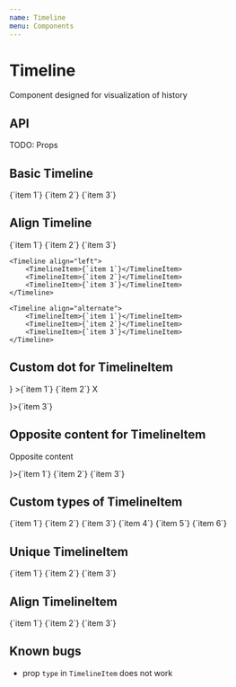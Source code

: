 ```yaml
---
name: Timeline
menu: Components
---
```



# Timeline

Component designed for visualization of history

## API

TODO: Props

## Basic Timeline

<Playground>
    <Timeline>
        <TimelineItem>{`item 1`}</TimelineItem>
        <TimelineItem>{`item 2`}</TimelineItem>
        <TimelineItem>{`item 3`}</TimelineItem>
    </Timeline>
</Playground>

## Align Timeline

<Playground>
<WrapperHorizontal>
    <Timeline align="right">
        <TimelineItem>{`item 1`}</TimelineItem>
        <TimelineItem>{`item 2`}</TimelineItem>
        <TimelineItem>{`item 3`}</TimelineItem>
    </Timeline>

    <Timeline align="left">
        <TimelineItem>{`item 1`}</TimelineItem>
        <TimelineItem>{`item 2`}</TimelineItem>
        <TimelineItem>{`item 3`}</TimelineItem>
    </Timeline>

    <Timeline align="alternate">
        <TimelineItem>{`item 1`}</TimelineItem>
        <TimelineItem>{`item 2`}</TimelineItem>
        <TimelineItem>{`item 3`}</TimelineItem>
    </Timeline>

</WrapperHorizontal>
</Playground>

## Custom dot for TimelineItem

<Playground>
    <Timeline>
        <TimelineItem
            dot={
                <div
                    style={{
                        height: '10px',
                        width: '10px',
                        backgroundColor: 'red',
                        borderRadius: '50%',
                    }}
                />
            }
        >{`item 1`}</TimelineItem>
        <TimelineItem>{`item 2`}</TimelineItem>
        <TimelineItem dot={<p>X</p>}>{`item 3`}</TimelineItem>
    </Timeline>
</Playground>

## Opposite content for TimelineItem

<Playground>
    <Timeline>
        <TimelineItem oppositeContent={<p>Opposite content</p>}>{`item 1`}</TimelineItem>
        <TimelineItem>{`item 2`}</TimelineItem>
        <TimelineItem>{`item 3`}</TimelineItem>
    </Timeline>
</Playground>

## Custom types of TimelineItem

<Playground>
    <Timeline>
        <TimelineItem type="default">{`item 1`}</TimelineItem>
        <TimelineItem type="primary">{`item 2`}</TimelineItem>
        <TimelineItem type="success">{`item 3`}</TimelineItem>
        <TimelineItem type="warning">{`item 4`}</TimelineItem>
        <TimelineItem type="error">{`item 5`}</TimelineItem>
        <TimelineItem type="info">{`item 6`}</TimelineItem>
    </Timeline>
</Playground>

## Unique TimelineItem

<Playground>
    <Timeline>
        <TimelineItem unique="YES">{`item 1`}</TimelineItem>
        <TimelineItem unique={20}>{`item 2`}</TimelineItem>
        <TimelineItem>{`item 3`}</TimelineItem>
    </Timeline>
</Playground>

## Align TimelineItem

<Playground>
    <Timeline>
        <TimelineItem align="left">{`item 1`}</TimelineItem>
        <TimelineItem align="left">{`item 2`}</TimelineItem>
        <TimelineItem align="right">{`item 3`}</TimelineItem>
    </Timeline>
</Playground>

## Known bugs

-   prop `type` in `TimelineItem` does not work
